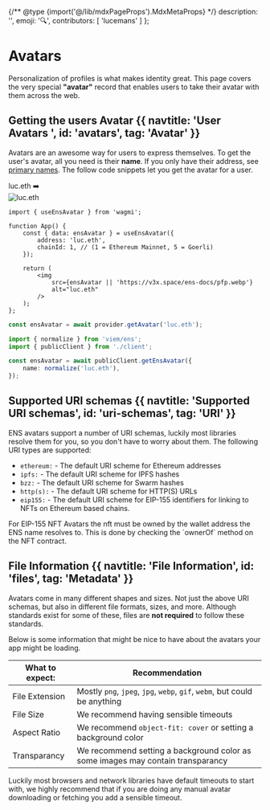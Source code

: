 {/** @type {import('@/lib/mdxPageProps').MdxMetaProps} */}
    description: '',
    emoji: '🔍',
    contributors: [
        'lucemans'
    ]
};

# Avatars

Personalization of profiles is what makes identity great.
This page covers the very special **"avatar"** record that enables users to take their avatar with them across the web.

## Getting the users Avatar {{ navtitle: 'User Avatars ', id: 'avatars', tag: 'Avatar' }}

Avatars are an awesome way for users to express themselves. To get the user's avatar, all you need is their **name**. If you only have their address, see [primary names](/web/reverse#get).
The follow code snippets let you get the avatar for a user.

<div className="card px-8 py-4 flex justify-center items-center gap-3 not-prose">
    <span>luc.eth</span>
    <span>➡️</span>
    <div
        className="w-8 h-8 rounded-full overflow-hidden border"
    >
        <img
            src="https://metadata.ens.domains/mainnet/avatar/luc.eth"
            alt="luc.eth"
            className="w-8 h-8 rounded-full"
        />
    </div>
</div>

<CodeGroup title="Request">

```tsx {{ variant: 'wagmi', link: 'https://wagmi.sh/react/hooks/useEnsAvatar', stackblitz: 'https://stackblitz.com/edit/ens-wagmi-use-ens-avatar' }}
import { useEnsAvatar } from 'wagmi';

function App() {
    const { data: ensAvatar } = useEnsAvatar({
        address: 'luc.eth',
        chainId: 1, // (1 = Ethereum Mainnet, 5 = Goerli)
    });

    return (
        <img
            src={ensAvatar || 'https://v3x.space/ens-docs/pfp.webp'}
            alt="luc.eth"
        />
    );
};
```

```ts {{ variant: 'ethers' }}
const ensAvatar = await provider.getAvatar('luc.eth');
```

```ts {{ variant: 'viem', link: 'https://viem.sh/docs/ens/actions/getEnsAvatar.html', stackblitz: 'https://stackblitz.com/edit/ens-viem-get-ens-avatar' }}
import { normalize } from 'viem/ens';
import { publicClient } from './client';

const ensAvatar = await publicClient.getEnsAvatar({
    name: normalize('luc.eth'),
});
```

</CodeGroup>

## Supported URI schemas {{ navtitle: 'Supported URI schemas', id: 'uri-schemas', tag: 'URI' }}

ENS avatars support a number of URI schemas, luckily most libraries resolve them for you, so you don't have to worry about them.
The following URI types are supported:

-   `ethereum:` - The default URI scheme for Ethereum addresses
-   `ipfs:` - The default URI scheme for IPFS hashes
-   `bzz:` - The default URI scheme for Swarm hashes
-   `http(s):` - The default URI scheme for HTTP(S) URLs
-   `eip155:` - The default URI scheme for EIP-155 identifiers for linking to NFTs on Ethereum based chains.

<Note>
    For EIP-155 NFT Avatars the nft must be owned by the wallet address the ENS
    name resolves to. This is done by checking the `ownerOf` method on the NFT
    contract.
</Note>

## File Information {{ navtitle: 'File Information', id: 'files', tag: 'Metadata' }}

Avatars come in many different shapes and sizes. Not just the above URI schemas, but also in different file formats, sizes, and more.
Although standards exist for some of these, files are **not required** to follow these standards.

Below is some information that might be nice to have about the avatars your app might be loading.

| What to expect: | Recommendation                                                                  |
| --------------- | ------------------------------------------------------------------------------- |
| File Extension  | Mostly `png`, `jpeg`, `jpg`, `webp`, `gif`, `webm`, but could be anything       |
| File Size       | We recommend having sensible timeouts                                           |
| Aspect Ratio    | We recommend `object-fit: cover` or setting a background color                  |
| Transparancy    | We recommend setting a background color as some images may contain transparancy |

Luckily most browsers and network libraries have default timeouts to start with, we highly recommend that if you are doing any manual avatar downloading or fetching you add a sensible timeout.
